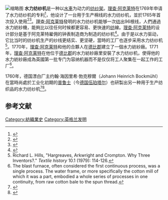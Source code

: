 [[File:Waterframe.jpg|缩略图]]
'''水力纺纱机'''是一种以[[水車|水車]]为动力的[[纺纱架|纺纱架]]。[[理查·阿克莱特|理查·阿克莱特]]在1769年申请了水力纺纱机的专利<ref>{{Cite web|title=Sir Richard Arkwright|url=https://www.britannica.com/biography/Richard-Arkwright|accessdate=2019-03-19|archive-date=2019-05-20|archive-url=https://web.archive.org/web/20190520231954/https://www.britannica.com/biography/Richard-Arkwright|dead-url=no}}</ref>，他设计了一台用于生产棉线的水力纺纱机，並於1765年首次投入使用<ref>{{Cite web|title=British History - The Textile System - The Water Frame|url=https://spartacus-educational.com/TEXframe.htm|accessdate=2019-01-09|author=John Simkin|publisher=Spartacus Educational Publishers Ltd., 1997|archive-date=2021-01-18|archive-url=https://web.archive.org/web/20210118235548/https://spartacus-educational.com/TEXframe.htm|dead-url=no}}</ref><ref>{{Cite web|title=A History of the World - Arkwright's Water Frame spinning machine|url=http://www.dbt.co.uk/ahistoryoftheworld/objects/RyHIgvgsSeCYGZRl4Ep5RQ|accessdate=2019-01-09|publisher=BBC}}</ref>。[[理查·阿克莱特|理查·阿克莱特]]發明的水力纺纱机能够一次[[紡織|纺]]出96根线，人們通過水力紡紗機，能夠比以往任何时候都更容易、更快速的[[紡織|纺]]線。[[理查·阿克莱特|理查·阿克莱特]]的设计部分是基于阿克莱特雇佣的钟表制造商{{en-link|约翰·凯 (紡紗架)|John Kay (spinning frame)|约翰·凯}}为{{en-link|托马斯·海斯|Thomas Highs}}制造的纺纱机<ref name="McNeil1990">{{Cite book|title=An Encyclopedia of the History of Technology|last=McNeil|first=Ian|year=1990|publisher=Routledge|location=London|isbn=0415147921|pages=[https://archive.org/details/isbn_9780415147927/page/827 827]–30|url=https://archive.org/details/isbn_9780415147927}}</ref>。由于是以水力驱动，它比当时的纺纱机生产的纱线更结实、更坚硬，當時的工厂也逐步采用水力纺纱机<ref>Richard L. Hills, "Hargreaves, Arkwright and Crompton. Why Three Inventors?." ''Textile history'' 10.1 (1979): 114-126.</ref>。1770年，[[理查·阿克莱特|理查·阿克莱特]]和他的合夥人在[[德比郡|德比郡]]{{en-link|克伦福德|Cromford}}建立了一個水力紡紗廠。1771年，[[理查·阿克莱特|理查·阿克莱特]]在他位于[[德比郡|德比郡]]{{en-link|克伦福德|Cromford}}的水力紡紗廠里安裝了水力纺纱机，使得他的水力紡紗廠成為英國第一批专门为容纳机器而不是仅仅将工人聚集在一起工作的工厂<ref>The blast furnace, often considered the first continuous process, was a single process. The water frame, or more specifically the cotton mill of which it was a part, embodied a whole series of processes in one continuity, from raw cotton bale to the spun thread.</ref>。

1760年，德国漂白厂主约翰·海因里希·勃克穆爾（Johann Heinrich Bockmühl）在當時尚處於工业化初期的[[普鲁士|普鲁士]]{{en-link|埃尔伯费|Elberfeld}}（今[[德国|德国]][[伍珀塔尔|伍珀塔尔]]）也研製出另一种用于生产纺织品的水力纺纱机<ref>{{Cite web|title=Von Bleichern, Färbern und Fabrikanten|url=http://stadtgeschichte-wuppertal.de/hheyken_bilder/heyken_elberfelder_osten.pdf|accessdate=2019-01-09|author=Hinrich Heyken|publisher=City of Wuppertal|archive-date=2021-02-10|archive-url=https://web.archive.org/web/20210210030217/http://stadtgeschichte-wuppertal.de/hheyken_bilder/heyken_elberfelder_osten.pdf|dead-url=no}}</ref><ref>{{Cite web|title=Industrial Heritage Expeditions - Textile in Wuppertal|url=https://www.die-bergischen-drei.de/en/tips-for-tours/industrial-heritage-expeditions/textil-im-wuppertal/stationen-in-elberfeld.html|accessdate=2019-01-09|publisher=Bergische Struktur- und Wirtschaftsförderungsgesellschaft mbH|archive-date=2019-05-02|archive-url=https://web.archive.org/web/20190502133402/https://www.die-bergischen-drei.de/en/tips-for-tours/industrial-heritage-expeditions/textil-im-wuppertal/stationen-in-elberfeld.html|dead-url=yes}}</ref>。

== 参考文献 ==
{{Reflist}}

[[Category:紡織業史|Category:紡織業史]]
[[Category:英格兰发明|Category:英格兰发明]]